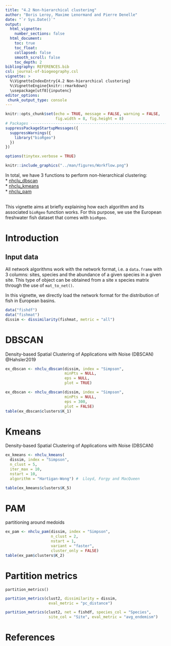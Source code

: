 ```yaml
---
title: "4.2 Non-hierarchical clustering"
author: "Boris Leroy, Maxime Lenormand and Pierre Denelle"
date: "`r Sys.Date()`"
output: 
  html_vignette:
    number_sections: false
  html_document:
    toc: true
    toc_float:
    collapsed: false
    smooth_scroll: false
    toc_depth: 2
bibliography: REFERENCES.bib  
csl: journal-of-biogeography.csl
vignette: >
  %\VignetteIndexEntry{4.2 Non-hierarchical clustering}
  %\VignetteEngine{knitr::rmarkdown}
  \usepackage[utf8]{inputenc}
editor_options: 
 chunk_output_type: console
---
```


```r

knitr::opts_chunk$set(echo = TRUE, message = FALSE, warning = FALSE,
                      fig.width = 8, fig.height = 8)
# Packages --------------------------------------------------------------------
suppressPackageStartupMessages({
  suppressWarnings({
    library("bioRgeo")
  })
})

options(tinytex.verbose = TRUE)

```

```r
knitr::include_graphics("../man/figures/Workflow.png")
```

In total, we have 3 functions to perform non-hierarchical clustering:  
* [nhclu_dbscan](https://biorgeo.github.io/bioRgeo/reference/nhclu_dbscan.html)  
* [nhclu_kmeans](https://biorgeo.github.io/bioRgeo/reference/nhclu_kmeans.html)  
* [nhclu_pam](https://biorgeo.github.io/bioRgeo/reference/nhclu_pam.html)  

<br>
This vignette aims at briefly explaining how each algorithm and its associated
`bioRgeo` function works.
For this purpose, we use the European freshwater fish dataset that comes with
`bioRgeo`.

# Introduction
## Input data

All network algorithms work with the network format, i.e. a `data.frame` with
3 columns: sites, species and the abundance of a given species in a given site.
This type of object can be obtained from a site x species matrix through the
use of `mat_to_net()`.

In this vignette, we directly load the network format for the distribution of
fish in European basins.

```r
data("fishdf")
data("fishmat")
dissim <- dissimilarity(fishmat, metric = "all")
```

# DBSCAN
Density-based Spatial Clustering of Applications with Noise (DBSCAN)
@Hahsler2019

```r
ex_dbscan <- nhclu_dbscan(dissim, index = "Simpson",
                          minPts = NULL,
                          eps = NULL,
                          plot = TRUE)

ex_dbscan <- nhclu_dbscan(dissim, index = "Simpson",
                          minPts = NULL,
                          eps = 300,
                          plot = FALSE)
table(ex_dbscan$clusters$K_1)
```

# Kmeans
Density-based Spatial Clustering of Applications with Noise (DBSCAN)

```r
ex_kmeans <- nhclu_kmeans(
  dissim, index = "Simpson",
  n_clust = 5,
  iter_max = 10,
  nstart = 10,
  algorithm = "Hartigan-Wong") #  Lloyd, Forgy and MacQueen

table(ex_kmeans$clusters$K_5)
```

# PAM
partitioning around medoids

```r
ex_pam <- nhclu_pam(dissim, index = "Simpson",
                    n_clust = 2,
                    nstart = 1,
                    variant = "faster",
                    cluster_only = FALSE)
table(ex_pam$clusters$K_2)
```

# Partition metrics
`partition_metrics()`

```r
partition_metrics(clust2, dissimilarity = dissim,
                   eval_metric = "pc_distance")

partition_metrics(clust2, net = fishdf, species_col = "Species",
                   site_col = "Site", eval_metric = "avg_endemism")

```

# References
